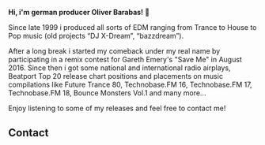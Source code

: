 
<Banner />

<Container>

**Hi, i'm german producer Oliver Barabas! 👋**

Since late 1999 i produced all sorts of EDM ranging from Trance to House to Pop music (old projects “DJ X-Dream”, “bazzdream”).

After a long break i started my comeback under my real name by participating in a remix contest for Gareth Emery's "Save Me" in August 2016. Since then i got some national and international radio airplays, Beatport Top 20 release chart positions and placements on music compilations like <AnchorLink href="#releases" style="color:inherit">Future Trance 80, Technobase.FM 16, Technobase.FM 17, Technobase.FM 18, Bounce Monsters Vol.1</AnchorLink> and many more...

Enjoy listening to some of my <AnchorLink href="#releases" style="color:inherit">releases</AnchorLink> and feel free to <AnchorLink href="#contact" style="color:inherit">contact</AnchorLink> me!

<Releases releases={props.releases} />

<!--<Shows shows={props.shows} />-->

## Contact

<div id="contact" className="text-center">

<Obfuscate email="hello@oliverbarabas.com" style="color:inherit" />

</div>

</Container>
